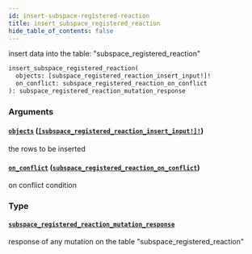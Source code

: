 ```yaml
---
id: insert-subspace-registered-reaction
title: insert_subspace_registered_reaction
hide_table_of_contents: false
---
```


insert data into the table: "subspace_registered_reaction"

```graphql
insert_subspace_registered_reaction(
  objects: [subspace_registered_reaction_insert_input!]!
  on_conflict: subspace_registered_reaction_on_conflict
): subspace_registered_reaction_mutation_response
```

### Arguments

#### [`objects`](#) ([`[subspace_registered_reaction_insert_input!]!`](../inputs/subspace-registered-reaction-insert-input))

the rows to be inserted

#### [`on_conflict`](#) ([`subspace_registered_reaction_on_conflict`](../inputs/subspace-registered-reaction-on-conflict))

on conflict condition

### Type

#### [`subspace_registered_reaction_mutation_response`](../objects/subspace-registered-reaction-mutation-response)

response of any mutation on the table "subspace_registered_reaction"
